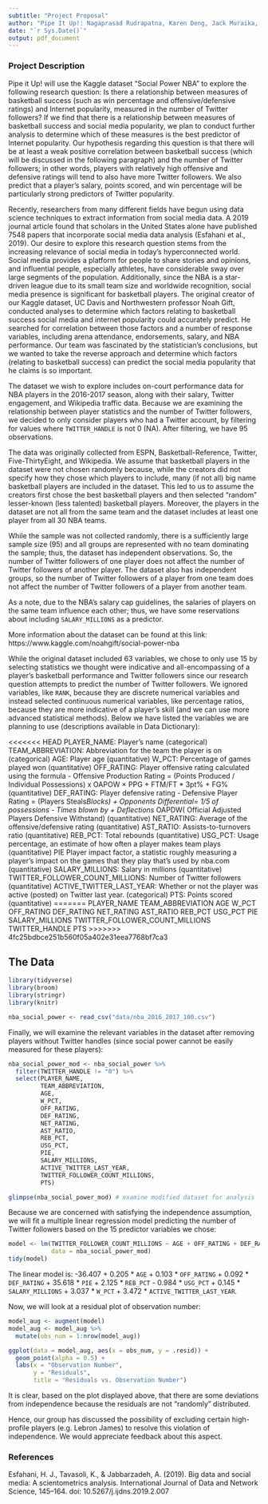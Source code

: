 ```yaml
---
subtitle: "Project Proposal"
author: "Pipe It Up!: Nagaprasad Rudrapatna, Karen Deng, Jack Muraika, Anna Zolotor"
date: "`r Sys.Date()`"
output: pdf_document
---
```


### Project Description

Pipe it Up! will use the Kaggle dataset “Social Power NBA” to explore the following research question: Is there a relationship between measures of basketball success (such as win percentage and offensive/defensive ratings) and Internet popularity, measured in the number of Twitter followers? If we find that there is a relationship between measures of basketball success and social media popularity, we plan to conduct further analysis to determine which of these measures is the best predictor of Internet popularity. Our hypothesis regarding this question is that there will be at least a weak positive correlation between basketball success (which will be discussed in the following paragraph) and the number of Twitter followers; in other words, players with relatively high offensive and defensive ratings will tend to also have more Twitter followers. We also predict that a player's salary, points scored, and win percentage will be particularly strong predictors of Twitter popularity. 

Recently, researchers from many different fields have begun using data science techniques to extract information from social media data. A 2019 journal article found that scholars in the United States alone have published 7548 papers that incorporate social media data analysis (Esfahani et al., 2019). Our desire to explore this research question stems from the increasing relevance of social media in today’s hyperconnected world. Social media provides a platform for people to share stories and opinions, and influential people, especially athletes, have considerable sway over large segments of the population. Additionally, since the NBA is a star-driven league due to its small team size and worldwide recognition, social media presence is significant for basketball players. The original creator of our Kaggle dataset, UC Davis and Northwestern professor Noah Gift, conducted analyses to determine which factors relating to basketball success social media and internet popularity could accurately predict. He searched for correlation between those factors and a number of response variables, including arena attendance, endorsements, salary, and NBA performance. Our team was fascinated by the statistician’s conclusions, but we wanted to take the reverse approach and determine which factors (relating to basketball success) can predict the social media popularity that he claims is so important. 

The dataset we wish to explore includes on-court performance data for NBA players in the 2016-2017 season, along with their salary, Twitter engagement, and Wikipedia traffic data. Because we are examining the relationship between player statistics and the number of Twitter followers, we decided to only consider players who had a Twitter account, by filtering for values where `TWITTER_HANDLE` is not 0 (NA). After filtering, we have 95 observations. 

The data was originally collected from ESPN, Basketball-Reference, Twitter, Five-ThirtyEight, and Wikipedia. We assume that basketball players in the dataset were not chosen randomly because, while the creators did not specify how they chose which players to include, many (if not all) big name basketball players are included in the dataset. This led to us to assume the creators first chose the best basketball players and then selected "random" lesser-known (less talented) basketball players. Moreover, the players in the dataset are not all from the same team and the dataset includes at least one player from all 30 NBA teams. 

While the sample was not collected randomly, there is a sufficiently large sample size (95) and all groups are represented with no team dominating the sample; thus, the dataset has independent observations. So, the number of Twitter followers of one player does not affect the number of Twitter followers of another player. The dataset also has independent groups, so the number of Twitter followers of a player from one team does not affect the number of Twitter followers of a player from another team. 

As a note, due to the NBA's salary cap guidelines, the salaries of players on the same team influence each other; thus, we have some reservations about including `SALARY_MILLIONS` as a predictor.

More information about the dataset can be found at this link: https://www.kaggle.com/noahgift/social-power-nba

While the original dataset included 63 variables, we chose to only use 15 by selecting statistics we thought were indicative and all-encompassing of a player’s basketball performance and Twitter followers since our research question attempts to predict the number of Twitter followers. We ignored variables, like `RANK`, because they are discrete numerical variables and instead selected continuous numerical variables, like percentage ratios, because they are more indicative of a player's skill (and we can use more advanced statistical methods). Below we have listed the variables we are planning to use (descriptions available in Data Dictionary): 

<<<<<<< HEAD
PLAYER_NAME: Player's name (categorical)
TEAM_ABBREVIATION: Abbreviation for the team the player is on (categorical)
AGE: Player age (quantitative)
W_PCT: Percentage of games played won  (quantitative)
OFF_RATING: Player offensive rating calculated using the formula - Offensive Production Rating = (Points Produced / Individual Possessions) x OAPOW × PPG + FTM/FT * 3pt% + FG%  (quantitative)
DEF_RATING: Player defensive rating -  Defensive Player Rating = (Players Steals*Blocks) + Opponents Differential= 1/5 of possessions - Times blown by + Deflections * OAPDW( Official Adjusted Players Defensive Withstand)  (quantitative)
NET_RATING: Average of the offensive/defensive rating  (quantitative)
AST_RATIO: Assists-to-turnovers ratio  (quantitative)
REB_PCT: Total rebounds  (quantitative)
USG_PCT: Usage percentage, an estimate of how often a player makes team plays  (quantitative)
PIE Player impact factor, a statistic roughly measuring a player's impact on the games that they play that's used by nba.com  (quantitative)
SALARY_MILLIONS: Salary in millions  (quantitative)
TWITTER_FOLLOWER_COUNT_MILLIONS: Number of Twitter followers (quantitative)
ACTIVE_TWITTER_LAST_YEAR: Whether or not the player was active (posted) on Twitter last year.
(categorical)
PTS: Points scored (quantitative)
=======
PLAYER_NAME
TEAM_ABBREVIATION
AGE
W_PCT
OFF_RATING
DEF_RATING
NET_RATING
AST_RATIO
REB_PCT
USG_PCT
PIE
SALARY_MILLIONS
TWITTER_FOLLOWER_COUNT_MILLIONS
TWITTER_HANDLE
PTS
>>>>>>> 4fc25bdbce251b560f05a402e31eea7768bf7ca3

## The Data

```r
library(tidyverse)
library(broom)
library(stringr)
library(knitr)
```

```r
nba_social_power <- read_csv("data/nba_2016_2017_100.csv")
```

Finally, we will examine the relevant variables in the dataset after removing players without Twitter handles (since social power cannot be easily measured for these players):

```r
nba_social_power_mod <- nba_social_power %>%
  filter(TWITTER_HANDLE != "0") %>%
  select(PLAYER_NAME, 
         TEAM_ABBREVIATION,
         AGE,
         W_PCT,
         OFF_RATING,
         DEF_RATING,
         NET_RATING,
         AST_RATIO,
         REB_PCT,
         USG_PCT,
         PIE,
         SALARY_MILLIONS,
         ACTIVE_TWITTER_LAST_YEAR,
         TWITTER_FOLLOWER_COUNT_MILLIONS,
         PTS) 

glimpse(nba_social_power_mod) # examine modified dataset for analysis
```

Because we are concerned with satisfying the independence assumption, we will fit a multiple linear regression model predicting the number of Twitter followers based on the 15 predictor variables we chose:

```r
model <- lm(TWITTER_FOLLOWER_COUNT_MILLIONS ~ AGE + OFF_RATING + DEF_RATING + PIE + REB_PCT + USG_PCT + SALARY_MILLIONS + W_PCT + ACTIVE_TWITTER_LAST_YEAR,
            data = nba_social_power_mod)
tidy(model)
```

The linear model is: -36.407 + 0.205 * `AGE` + 0.103 * `OFF_RATING` + 0.092 * `DEF_RATING` + 35.618 * `PIE` + 2.125 * `REB_PCT` - 0.984 * `USG_PCT` + 0.145 * `SALARY_MILLIONS` + 3.037 * `W_PCT` + 3.472 * `ACTIVE_TWITTER_LAST_YEAR`.

Now, we will look at a residual plot of observation number:

```r
model_aug <- augment(model)
model_aug <- model_aug %>%
  mutate(obs_num = 1:nrow(model_aug))

ggplot(data = model_aug, aes(x = obs_num, y = .resid)) +
  geom_point(alpha = 0.5) +
  labs(x = "Observation Number",
       y = "Residuals",
       title = "Residuals vs. Observation Number")
```

It is clear, based on the plot displayed above, that there are some deviations from independence because the residuals are not "randomly" distributed.

Hence, our group has discussed the possibility of excluding certain high-profile players (e.g. Lebron James) to resolve this violation of independence. We would appreciate feedback about this aspect.

### References

Esfahani, H. J., Tavasoli, K., & Jabbarzadeh, A. (2019). Big data and social media: A scientometrics analysis. International Journal of Data and Network Science, 145–164. doi: 10.5267/j.ijdns.2019.2.007

